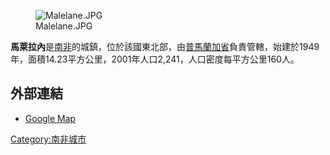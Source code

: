 [[Image:Malelane.JPG|right]]

'''馬萊拉內'''是[[南非|南非]]的城鎮，位於該國東北部，由[[普馬蘭加省|普馬蘭加省]]負責管轄，始建於1949年，面積14.23平方公里，2001年人口2,241，人口密度每平方公里160人。

==外部連結==
*[http://maps.google.com/maps?f=q&hl=en&geocode=&q=Malelane,+Mpumalanga,+South+Africa&sll=37.0625,-95.677068&sspn=30.957823,59.765625&ie=UTF8&cd=2&ll=-25.500615,31.538315&spn=0.137585,0.233459&z=12&om=1 Google Map]

{{SouthAfrica-geo-stub}}
[[Category:南非城市|Category:南非城市]]